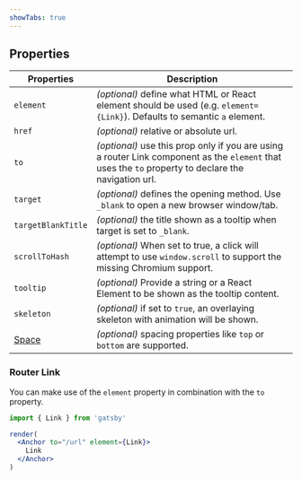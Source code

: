 ```yaml
---
showTabs: true
---
```


## Properties

| Properties                                  | Description                                                                                                                                          |
| ------------------------------------------- | ---------------------------------------------------------------------------------------------------------------------------------------------------- |
| `element`                                   | _(optional)_ define what HTML or React element should be used (e.g. `element={Link}`). Defaults to semantic `a` element.                             |
| `href`                                      | _(optional)_ relative or absolute url.                                                                                                               |
| `to`                                        | _(optional)_ use this prop only if you are using a router Link component as the `element` that uses the `to` property to declare the navigation url. |
| `target`                                    | _(optional)_ defines the opening method. Use `_blank` to open a new browser window/tab.                                                              |
| `targetBlankTitle`                          | _(optional)_ the title shown as a tooltip when target is set to `_blank`.                                                                            |
| `scrollToHash`                              | _(optional)_ When set to true, a click will attempt to use `window.scroll` to support the missing Chromium support.                                  |
| `tooltip`                                   | _(optional)_ Provide a string or a React Element to be shown as the tooltip content.                                                                 |
| `skeleton`                                  | _(optional)_ if set to `true`, an overlaying skeleton with animation will be shown.                                                                  |
| [Space](/uilib/components/space/properties) | _(optional)_ spacing properties like `top` or `bottom` are supported.                                                                                |

### Router Link

You can make use of the `element` property in combination with the `to` property.

```jsx
import { Link } from 'gatsby'

render(
  <Anchor to="/url" element={Link}>
    Link
  </Anchor>
)
```
